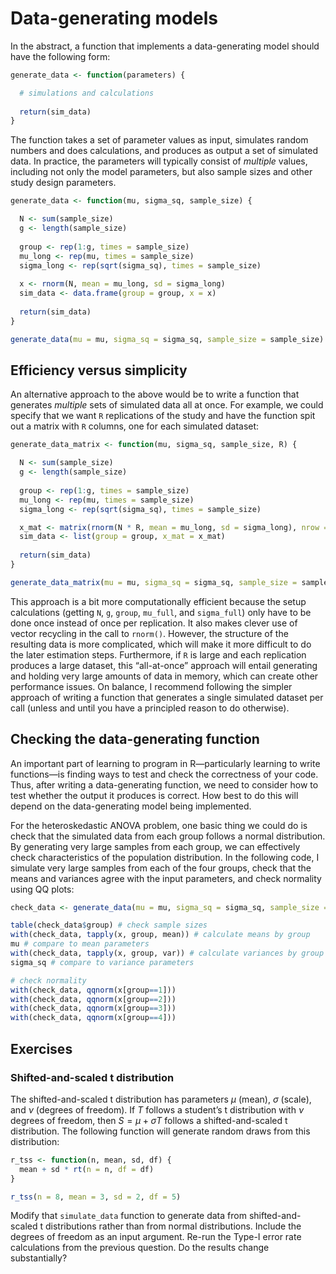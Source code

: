 # Data-generating models

In the abstract, a function that implements a data-generating model should have the following form:
```r
generate_data <- function(parameters) {

  # simulations and calculations
  
  return(sim_data)
}
```
The function takes a set of parameter values as input, simulates random numbers and does calculations, and produces as output a set of simulated data. In practice, the parameters will typically consist of _multiple_ values, including not only the model parameters, but also sample sizes and other study design parameters.

```r
generate_data <- function(mu, sigma_sq, sample_size) {

  N <- sum(sample_size) 
  g <- length(sample_size) 
  
  group <- rep(1:g, times = sample_size) 
  mu_long <- rep(mu, times = sample_size)
  sigma_long <- rep(sqrt(sigma_sq), times = sample_size) 
  
  x <- rnorm(N, mean = mu_long, sd = sigma_long)
  sim_data <- data.frame(group = group, x = x)
    
  return(sim_data)
}

generate_data(mu = mu, sigma_sq = sigma_sq, sample_size = sample_size)
```

## Efficiency versus simplicity

An alternative approach to the above would be to write a function that generates _multiple_ sets of simulated data all at once. For example, we could specify that we want `R` replications of the study and have the function spit out a matrix with `R` columns, one for each simulated dataset:

```r

generate_data_matrix <- function(mu, sigma_sq, sample_size, R) {

  N <- sum(sample_size) 
  g <- length(sample_size) 
  
  group <- rep(1:g, times = sample_size) 
  mu_long <- rep(mu, times = sample_size)
  sigma_long <- rep(sqrt(sigma_sq), times = sample_size) 

  x_mat <- matrix(rnorm(N * R, mean = mu_long, sd = sigma_long), nrow = N, ncol = R)
  sim_data <- list(group = group, x_mat = x_mat)
    
  return(sim_data)
}

generate_data_matrix(mu = mu, sigma_sq = sigma_sq, sample_size = sample_size, R = 4)
```

This approach is a bit more computationally efficient because the setup calculations (getting `N`, `g`, `group`, `mu_full`, and `sigma_full`) only have to be done once instead of once per replication. It also makes clever use of vector recycling in the call to `rnorm()`. However, the structure of the resulting data is more complicated, which will make it more difficult to do the later estimation steps. Furthermore, if `R` is large and each replication produces a large dataset, this "all-at-once" approach will entail generating and holding very large amounts of data in memory, which can create other performance issues. On balance, I recommend following the simpler approach of writing a function that generates a single simulated dataset per call (unless and until you have a principled reason to do otherwise). 

## Checking the data-generating function

An important part of learning to program in R---particularly learning to write functions---is finding ways to test and check the correctness of your code. Thus, after writing a data-generating function, we need to consider how to test whether the output it produces is correct. How best to do this will depend on the data-generating model being implemented. 

For the heteroskedastic ANOVA problem, one basic thing we could do is check that the simulated data from each group follows a normal distribution. By generating very large samples from each group, we can effectively check characteristics of the population distribution. In the following code, I simulate very large samples from each of the four groups, check that the means and variances agree with the input parameters, and check normality using QQ plots:

```r
check_data <- generate_data(mu = mu, sigma_sq = sigma_sq, sample_size = rep(10000, 4))

table(check_data$group) # check sample sizes
with(check_data, tapply(x, group, mean)) # calculate means by group
mu # compare to mean parameters
with(check_data, tapply(x, group, var)) # calculate variances by group
sigma_sq # compare to variance parameters

# check normality
with(check_data, qqnorm(x[group==1]))
with(check_data, qqnorm(x[group==2]))
with(check_data, qqnorm(x[group==3]))
with(check_data, qqnorm(x[group==4]))
```

## Exercises

### Shifted-and-scaled t distribution

The shifted-and-scaled t distribution has parameters $\mu$ (mean), $\sigma$ (scale), and $\nu$ (degrees of freedom). If $T$ follows a student's t distribution with $\nu$ degrees of freedom, then $S = \mu + \sigma T$ follows a shifted-and-scaled t distribution. The following function will generate random draws from this distribution:
```r
r_tss <- function(n, mean, sd, df) {
  mean + sd * rt(n = n, df = df)
}

r_tss(n = 8, mean = 3, sd = 2, df = 5)
```

Modify that `simulate_data` function to generate data from shifted-and-scaled t distributions rather than from normal distributions. Include the degrees of freedom as an input argument. Re-run the Type-I error rate calculations from the previous question. Do the results change substantially?
